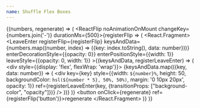 ```yaml
---
name: Shuffle Flex Boxes
---
```



<GenerateNumbers min={10} max={50} count={10}>{(numbers, regenerate) => (
  <ReactFlip noAnimationOnMount changeKey={numbers.join('-')} durationMs={500}>{registerFlip => (
    <React.Fragment>
      <LeaveEnter
        registerFlip={registerFlip}
        keysAndData={numbers.map((number, index) => ({key: index.toString(), data: number}))}
        enterDecorationStyle={{opacity: 0}}
        enterPositionStyle={{width: 1}}
        leaveStyle={{opacity: 0, width: 1}}
      >{(keysAndData, registerLeaveEnter) => (
        <div style={{display: 'flex', flexWrap: 'wrap'}}>
          {keysAndData.map(({key, data: number}) => (
            <div
              key={key}
              style={{width: `${number}%`, height: 50, backgroundColor: `hsl(${number * 5}, 50%, 50%)`, margin: '0 10px 20px', opacity: 1}}
              ref={registerLeaveEnter(key, {transitionProps: ["background-color", "opacity"]})}
            />
          ))}
        </div>
      )}</LeaveEnter>
      <button onClick={regenerate} ref={registerFlip('button')}>regenerate</button>
    </React.Fragment>
  )}</ReactFlip>
)}</GenerateNumbers>
